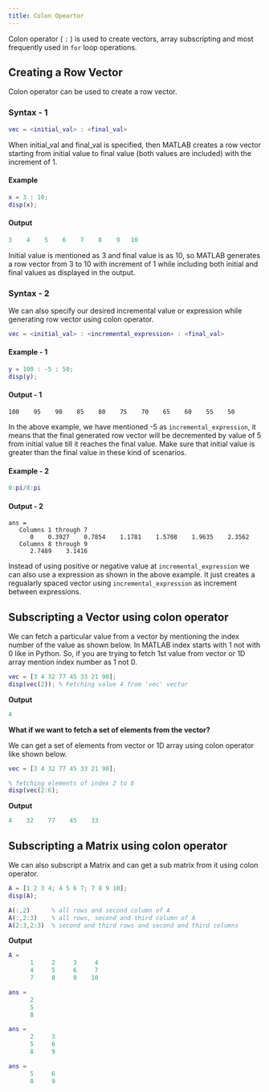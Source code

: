 ```yaml
---
title: Colon Opeartor
---
```



Colon operator ( `:` ) is used to create vectors, array subscripting and most frequently used in `for` loop operations.

## Creating a Row Vector

Colon operator can be used to create a row vector.

### **Syntax** - 1

```matlab
vec = <initial_val> : <final_val>
```

When initial_val and final_val is specified, then MATLAB creates a row vector starting from initial value to final value (both values are included) with the increment of 1.

#### Example

```matlab
x = 3 : 10;
disp(x);	
```

#### Output

```matlab
3    4    5    6    7    8    9   10
```

Initial value is mentioned as 3 and final value is as 10, so MATLAB generates a row vector from 3 to 10 with increment of 1 while including both initial and final values as displayed in the output.

### Syntax - 2

We can also specify our desired incremental value or expression while generating row vector using colon operator.

```matlab
vec = <initial_val> : <incremental_expression> : <final_val>
```

#### Example - 1

```matlab
y = 100 : -5 : 50;
disp(y);
```

#### Output - 1

```
100    95    90    85    80    75    70    65    60    55    50
```

In the above example, we have mentioned -5 as `incremental_expression`, it means that the final generated row vector will be decremented by value of 5 from initial value till it reaches the final value. Make sure that initial value is greater than the final value in these kind of scenarios.

#### Example - 2

```matlab
0:pi/8:pi
```

#### Output  - 2

```
ans =
   Columns 1 through 7
      0    0.3927    0.7854    1.1781    1.5708    1.9635    2.3562
   Columns 8 through 9
      2.7489    3.1416
```

Instead of using positive or negative value at `incremental_expression` we can also use a expression as shown in the above example. It just creates a regualarly spaced vector using `incremental_expression` as increment between expressions.

## Subscripting a Vector using colon operator

We can fetch a particular value from a vector by mentioning the index number of the value as shown below. In MATLAB index starts with 1 not with 0 like in Python. So, if you are trying to fetch 1st value from vector or 1D array mention index number as 1 not 0.

```matlab
vec = [3 4 32 77 45 33 21 90];
disp(vec(2)); % Fetching value 4 from 'vec' vector
```

**Output**

```matlab
4
```

**What if we want to fetch a set of elements from the vector?**

We can get a set of elements from vector or 1D array using colon operator like shown below.

```matlab
vec = [3 4 32 77 45 33 21 90];

% fetching elements of index 2 to 6
disp(vec(2:6);
```

**Output**

```matlab
4    32    77    45    33
```

## Subscripting a Matrix using colon operator

We can also subscript a Matrix and can get a sub matrix from it using colon operator.

```matlab
A = [1 2 3 4; 4 5 6 7; 7 8 9 10];
disp(A);

A(:,2)      % all rows and second column of A
A(:,2:3)    % all rows, second and third column of A
A(2:3,2:3)  % second and third rows and second and third columns
```

**Output**

```matlab
A =
      1     2     3     4
      4     5     6     7
      7     8     9    10

ans =
      2
      5
      8

ans =
      2     3
      5     6
      8     9

ans =
      5     6
      8     9
```















